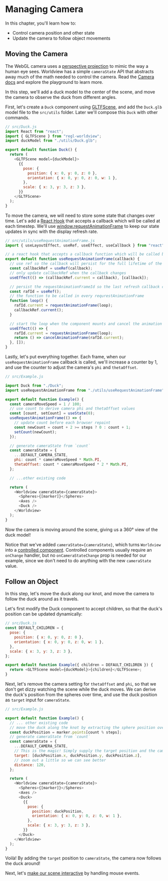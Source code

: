 
# Managing Camera

In this chapter, you'll learn how to:

- Control camera position and other state
- Update the camera to follow object movements

## Moving the Camera

The WebGL camera uses a [perspective projection](https://webglfundamentals.org/webgl/lessons/webgl-3d-perspective.html) to mimic the way a human eye sees. Worldview has a simple `cameraState` API that abstracts away much of the math needed to control the camera. Read the [Camera docs](#/docs/api/camera) and explore the playground to learn more.

In this step, we'll add a duck model to the center of the scene, and move the camera to observe the duck from different angles.

First, let's create a `Duck` component using [GLTFScene](#/docs/commands/gltfscene), and add the `Duck.glb` model file to the `src/utils` folder. Later we'll compose this `Duck` with other commands.

```js
// src/Duck.js
import React from "react";
import { GLTFScene } from "regl-worldview";
import duckModel from "./utils/Duck.glb";

export default function Duck() {
  return (
    <GLTFScene model={duckModel}>
      {{
        pose: {
          position: { x: 0, y: 0, z: 0 },
          orientation: { x: 0, y: 0, z: 0, w: 1 },
        },
        scale: { x: 3, y: 3, z: 3 },
      }}
    </GLTFScene>
  );
}
```

To move the camera, we will need to store some state that changes over time. Let's add a [React Hook](https://reactjs.org/docs/hooks-intro.html) that accepts a callback which will be called at each timestep. We'll use [window.requestAnimationFrame](https://developer.mozilla.org/en-US/docs/Web/API/window/requestAnimationFrame) to keep our state updates in sync with the display refresh rate.

```js
// src/utils/useRequestAnimationFrame.js
import { useLayoutEffect, useRef, useEffect, useCallback } from "react";

// a react hook that accepts a callback function which will be called before each browser repaint
export default function useRequestAnimationFrame(callback) {
  // use ref so the callback will persist for the full lifetime of the component
  const callbackRef = useRef(callback);
  // only update callbackRef when the callback changes
  useEffect(() => (callbackRef.current = callback), [callback]);

  // persist the requestAnimationFrameId so the last refresh callback can be cancelled when component unmounts
  const rafId = useRef();
  // the function to be called in every requrestAnimationFrame
  function loop() {
    rafId.current = requestAnimationFrame(loop);
    callbackRef.current();
  }

  // start the loop when the component mounts and cancel the animation frame when unmounts
  useEffect(() => {
    rafId.current = requestAnimationFrame(loop);
    return () => cancelAnimationFrame(rafId.current);
  }, []);
}
```

Lastly, let's put everything together. Each frame, when our `useRequestAnimationFrame` callback is called, we'll increase a counter by 1, and use the counter to adjust the camera's `phi` and `thetaOffset`.

```js
// src/Example.js

import Duck from "./Duck";
import useRequestAnimationFrame from "./utils/useRequestAnimationFrame";

export default function Example() {
  const cameraMoveSpeed = 1 / 100;
  // use count to derive camera phi and thetaOffset values
  const [count, setCount] = useState(0);
  useRequestAnimationFrame(() => {
    // update count before each browser repaint
    const newCount = count + 2 >= steps ? 0 : count + 1;
    setCount(newCount);
  });

  // generate cameraState from `count`
  const cameraState = {
    ...DEFAULT_CAMERA_STATE,
    phi: count * cameraMoveSpeed * Math.PI,
    thetaOffset: count * cameraMoveSpeed * 2 * Math.PI,
  };

  // ...other existing code

  return (
    <Worldview cameraState={cameraState}>
      <Spheres>{[marker]}</Spheres>
      <Axes />
      <Duck />
    </Worldview>
  );
}
```

Now the camera is moving around the scene, giving us a 360° view of the duck model!

Notice that we've added `cameraState={cameraState}`, which turns `Worldview` into a [controlled component](https://reactjs.org/docs/forms.html). Controlled components usually require an `onChange` handler, but no `onCameraStateChange` prop is needed for our example, since we don't need to do anything with the new `cameraState` value.

<CodeSandboxEmbed src="https://codesandbox.io/s/qx5zrko8nj" />

## Follow an Object

In this step, let's move the duck along our knot, and move the camera to follow the duck around as it travels.

Let's first modify the Duck component to accept children, so that the duck's position can be updated dynamically:

```js
// src/Duck.js
const DEFAULT_CHILDREN = {
  pose: {
    position: { x: 0, y: 0, z: 0 },
    orientation: { x: 0, y: 0, z: 0, w: 1 },
  },
  scale: { x: 3, y: 3, z: 3 },
};

export default function Example({ children = DEFAULT_CHILDREN }) {
  return <GLTFScene model={duckModel}>{children}</GLTFScene>;
}
```

Next, let's remove the camera setting for `thetaOffset` and `phi`, so that we don't get dizzy watching the scene while the duck moves. We can derive the duck's position from the spheres over time, and use the duck position as `target` input for `cameraState`.

```js
// src/Example.js

export default function Example() {
  // ... other existing code
  // move the duck along the knot by extracting the sphere position over time
  const duckPosition = marker.points[count % steps];
  // generate cameraState from `count`
  const cameraState = {
    ...DEFAULT_CAMERA_STATE,
    // This is the magic! Simply supply the target position and the camera will follow
    target: [duckPosition.x, duckPosition.y, duckPosition.z],
    // zoom out a little so we can see better
    distance: 120,
  };

  return (
    <Worldview cameraState={cameraState}>
      <Spheres>{[marker]}</Spheres>
      <Axes />
      <Duck>
        {{
          pose: {
            position: duckPosition,
            orientation: { x: 0, y: 0, z: 0, w: 1 },
          },
          scale: { x: 3, y: 3, z: 3 },
        }}
      </Duck>
    </Worldview>
  );
}
```

Voilà! By adding the `target` position to `cameraState`, the camera now follows the duck around!

<CodeSandboxEmbed src="https://codesandbox.io/s/71k2xzj8ox" />

Next, let's [make our scene interactive](#/docs/tutorial/adding-interactivity) by handling mouse events.
